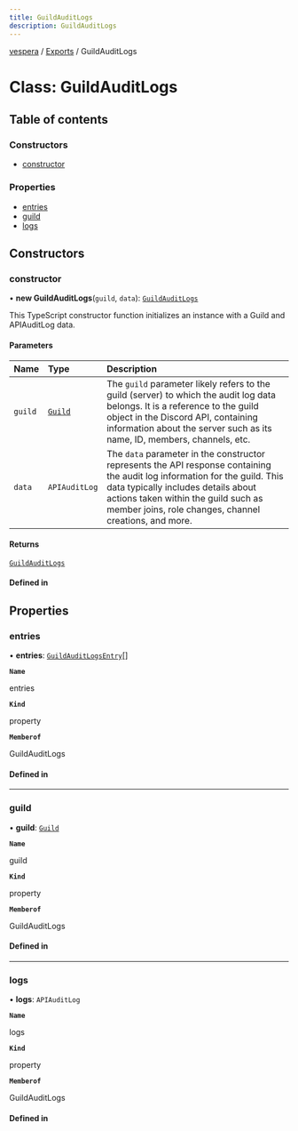 ```yaml
---
title: GuildAuditLogs
description: GuildAuditLogs
---
```

[vespera](../README) / [Exports](../modules) / GuildAuditLogs

# Class: GuildAuditLogs

## Table of contents

### Constructors

- [constructor](GuildAuditLogs#constructor)

### Properties

- [entries](GuildAuditLogs#entries)
- [guild](GuildAuditLogs#guild)
- [logs](GuildAuditLogs#logs)

## Constructors

### constructor

• **new GuildAuditLogs**(`guild`, `data`): [`GuildAuditLogs`](GuildAuditLogs)

This TypeScript constructor function initializes an instance with a Guild and APIAuditLog data.

#### Parameters

| Name | Type | Description |
| :------ | :------ | :------ |
| `guild` | [`Guild`](Guild) | The `guild` parameter likely refers to the guild (server) to which the audit log data belongs. It is a reference to the guild object in the Discord API, containing information about the server such as its name, ID, members, channels, etc. |
| `data` | `APIAuditLog` | The `data` parameter in the constructor represents the API response containing the audit log information for the guild. This data typically includes details about actions taken within the guild such as member joins, role changes, channel creations, and more. |

#### Returns

[`GuildAuditLogs`](GuildAuditLogs)

#### Defined in


## Properties

### entries

• **entries**: [`GuildAuditLogsEntry`](GuildAuditLogsEntry)[]

**`Name`**

entries

**`Kind`**

property

**`Memberof`**

GuildAuditLogs

#### Defined in


___

### guild

• **guild**: [`Guild`](Guild)

**`Name`**

guild

**`Kind`**

property

**`Memberof`**

GuildAuditLogs

#### Defined in


___

### logs

• **logs**: `APIAuditLog`

**`Name`**

logs

**`Kind`**

property

**`Memberof`**

GuildAuditLogs

#### Defined in

